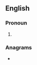 ==English==

===Pronoun===
{{en-pron}}

# {{obsolete spelling of|ilkon|lang=en}}

===Anagrams===
* {{anagrams|en|inlook|look-in|lookin'}}